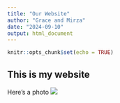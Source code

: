 ```yaml
---
title: "Our Website"
author: "Grace and Mirza"
date: "2024-09-10"
output: html_document
---
```


```r
knitr::opts_chunk$set(echo = TRUE)
```

## This is my website

Here's a photo
![]("https://upload.wikimedia.org/wikipedia/commons/thumb/b/bc/Juvenile_Ragdoll.jpg/440px-Juvenile_Ragdoll.jpg")